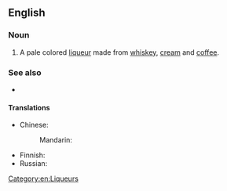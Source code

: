 ==English==
{{wikipedia}}

===Noun===
{{en-noun|-}}

# A pale colored [[liqueur]] made from [[whiskey]], [[cream]] and [[coffee]].

===See also===
* {{l|en|Baileys}}

====Translations====
{{trans-top|pale colored liqueur}}
* Chinese: 
*: Mandarin: {{t-needed|cmn}}
{{trans-mid}}
* Finnish: {{t|fi|Irish cream}}
* Russian: {{t-needed|ru}}
{{trans-bottom}}

[[Category:en:Liqueurs]]